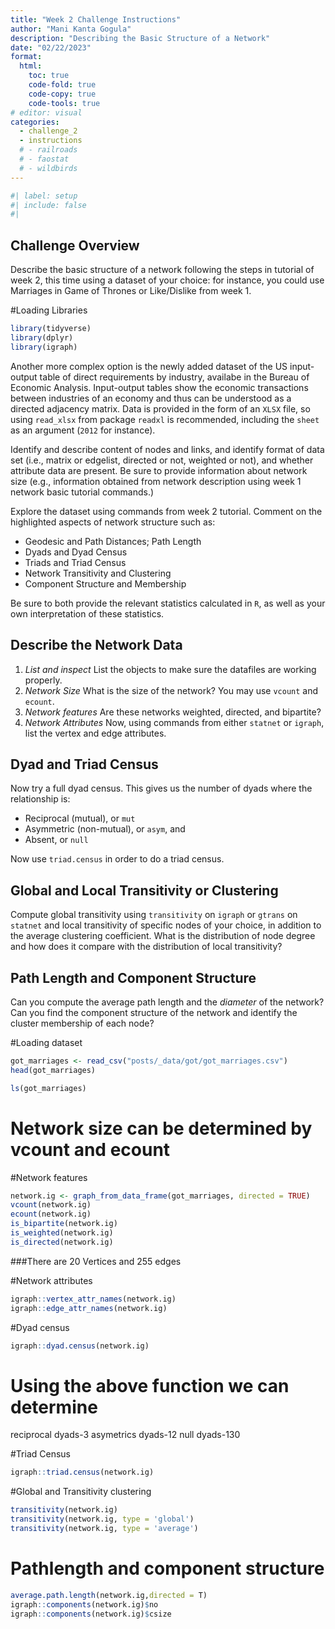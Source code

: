 ```yaml
---
title: "Week 2 Challenge Instructions"
author: "Mani Kanta Gogula"
description: "Describing the Basic Structure of a Network"
date: "02/22/2023"
format:
  html:
    toc: true
    code-fold: true
    code-copy: true
    code-tools: true
# editor: visual
categories: 
  - challenge_2
  - instructions
  # - railroads
  # - faostat
  # - wildbirds
---
```


```r
#| label: setup
#| include: false
#| 
```

## Challenge Overview

Describe the basic structure of a network following the steps in tutorial of week 2, this time using a dataset of your choice: for instance, you could use Marriages in Game of Thrones or Like/Dislike from week 1. 

#Loading Libraries

```r
library(tidyverse)
library(dplyr)
library(igraph)
```


Another more complex option is the newly added dataset of the US input-output table of direct requirements by industry, availabe in the Bureau of Economic Analysis. Input-output tables show the economic transactions between industries of an economy and thus can be understood as a directed adjacency matrix. Data is provided in the form of an `XLSX` file, so using `read_xlsx` from package `readxl` is recommended, including the `sheet` as an argument (`2012` for instance).

Identify and describe content of nodes and links, and identify format of data set (i.e., matrix or edgelist, directed or not, weighted or not), and whether attribute data are present. Be sure to provide information about network size (e.g., information obtained from network description using week 1 network basic tutorial commands.)

Explore the dataset using commands from week 2 tutorial. Comment on the highlighted aspects of network structure such as: 

- Geodesic and Path Distances; Path Length
- Dyads and Dyad Census
- Triads and Triad Census
- Network Transitivity and Clustering
- Component Structure and Membership

Be sure to both provide the relevant statistics calculated in `R`, as well as your own interpretation of these statistics.

## Describe the Network Data

1. *List and inspect* List the objects to make sure the datafiles are working properly.
2. *Network Size* What is the size of the network? You may use `vcount` and `ecount`.
3. *Network features* Are these networks weighted, directed, and bipartite?
4. *Network Attributes* Now, using commands from either `statnet` or `igraph`, list the vertex and edge attributes.

## Dyad and Triad Census

Now try a full dyad census. This gives us the number of dyads where the relationship is:

- Reciprocal (mutual), or `mut`
- Asymmetric (non-mutual), or `asym`, and
- Absent, or `null`

Now use `triad.census` in order to do a triad census.

## Global and Local Transitivity or Clustering

Compute global transitivity using `transitivity` on `igraph` or `gtrans` on `statnet` and local transitivity of specific nodes of your choice, in addition to the average clustering coefficient. What is the distribution of node degree and how does it compare with the distribution of local transitivity?

## Path Length and Component Structure 

Can you compute the average path length and the _diameter_ of the network? Can you find the component structure of the network and identify the cluster membership of each node?

#Loading dataset

```r
got_marriages <- read_csv("posts/_data/got/got_marriages.csv")
head(got_marriages)
```

```r
ls(got_marriages)
```

# Network size can be determined by vcount and ecount 
#Network features

```r
network.ig <- graph_from_data_frame(got_marriages, directed = TRUE)
vcount(network.ig)
ecount(network.ig)
is_bipartite(network.ig)
is_weighted(network.ig) 
is_directed(network.ig) 
```

###There are 20 Vertices and 255 edges

#Network attributes


```r
igraph::vertex_attr_names(network.ig)
igraph::edge_attr_names(network.ig)
```

#Dyad census
  
```r
igraph::dyad.census(network.ig)
```

# Using the above function we can determine
reciprocal dyads-3
asymetrics dyads-12
null dyads-130

#Triad Census

```r
igraph::triad.census(network.ig)
```
  
#Global and Transitivity clustering

```r
transitivity(network.ig)
transitivity(network.ig, type = 'global')
transitivity(network.ig, type = 'average')
```

# Pathlength and component structure

```r
average.path.length(network.ig,directed = T)
igraph::components(network.ig)$no
igraph::components(network.ig)$csize
```
